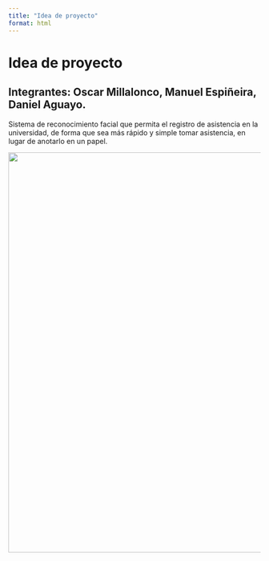 ```yaml
---
title: "Idea de proyecto"
format: html
---
```



# Idea de proyecto
## Integrantes: Oscar Millalonco, Manuel Espiñeira, Daniel Aguayo.
Sistema de reconocimiento facial que permita el registro de asistencia en la universidad, de forma que sea más rápido y simple tomar asistencia, en lugar de anotarlo en un papel.

<img src="idea.jpg" height="800">